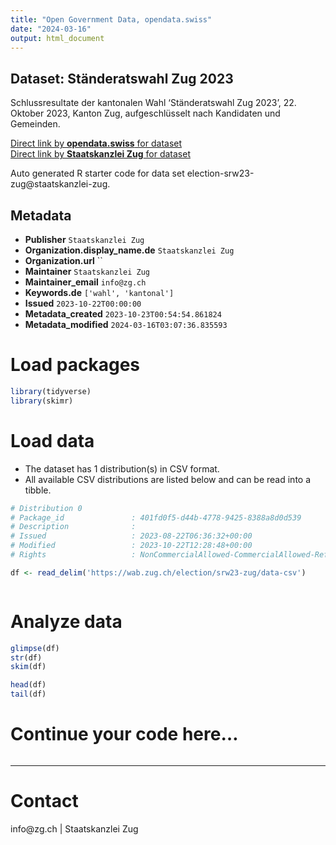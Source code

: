 ```yaml
---
title: "Open Government Data, opendata.swiss"
date: "2024-03-16"
output: html_document
---
```


## Dataset: Ständeratswahl Zug 2023

Schlussresultate der kantonalen Wahl 'Ständeratswahl Zug 2023', 22. Oktober 2023, Kanton Zug, aufgeschlüsselt nach Kandidaten und Gemeinden.

[Direct link by **opendata.swiss** for dataset](https://opendata.swiss/de/dataset/standeratswahl-zug-2023)<br>
[Direct link by **Staatskanzlei Zug** for dataset](https://wab.zug.ch/election/srw23-zug/data)

Auto generated R starter code for data set election-srw23-zug@staatskanzlei-zug.

## Metadata

- **Publisher** `Staatskanzlei Zug`
- **Organization.display_name.de** `Staatskanzlei Zug`
- **Organization.url** ``
- **Maintainer** `Staatskanzlei Zug`
- **Maintainer_email** `info@zg.ch`
- **Keywords.de** `['wahl', 'kantonal']`
- **Issued** `2023-10-22T00:00:00`
- **Metadata_created** `2023-10-23T00:54:54.861824`
- **Metadata_modified** `2024-03-16T03:07:36.835593`


# Load packages

```r

library(tidyverse)
library(skimr)

```

# Load data

-   The dataset has 1 distribution(s) in CSV format.
-   All available CSV distributions are listed below and can be read into a tibble.

```r

# Distribution 0
# Package_id               : 401fd0f5-d44b-4778-9425-8388a8d0d539
# Description              : 
# Issued                   : 2023-08-22T06:36:32+00:00
# Modified                 : 2023-10-22T12:28:48+00:00
# Rights                   : NonCommercialAllowed-CommercialAllowed-ReferenceRequired

df <- read_delim('https://wab.zug.ch/election/srw23-zug/data-csv')



```

# Analyze data

```r

glimpse(df)
str(df)
skim(df)

head(df)
tail(df)

```

# Continue your code here...

```r

```

------------------------------------------------------------------------

# Contact

info@zg.ch | Staatskanzlei Zug
